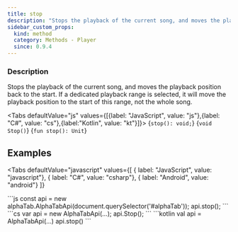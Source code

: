 ```yaml
---
title: stop
description: "Stops the playback of the current song, and moves the playback position back to the start."
sidebar_custom_props:
  kind: method
  category: Methods - Player
  since: 0.9.4
---
```



<SinceBadge since="0.9.4" />

### Description
Stops the playback of the current song, and moves the playback position back to the start. If a dedicated playback range is selected, it will move the playback position to the start of this range, not the whole song.

<Tabs defaultValue="js" values={[{label: "JavaScript", value: "js"},{label: "C#", value: "cs"},{label:"Kotlin", value: "kt"}]}>
<TabItem value="js">
<CodeBlock language="ts">{`stop(): void;`}</CodeBlock>
</TabItem>
<TabItem value="cs">
<CodeBlock language="csharp">{`void Stop()`}</CodeBlock>
</TabItem>
<TabItem value="kt">
<CodeBlock language="kotlin">{`fun stop(): Unit`}</CodeBlock>
</TabItem>
</Tabs>


## Examples

<Tabs
    defaultValue="javascript"
    values={[
      { label: "JavaScript", value: "javascript"},
      { label: "C#", value: "csharp"},
      { label: "Android", value: "android"}
    ]}
>
<TabItem value="javascript">
```js
const api = new alphaTab.AlphaTabApi(document.querySelector('#alphaTab'));
api.stop();
```
</TabItem>
<TabItem value="csharp">
```cs
var api = new AlphaTabApi<MyControl>(...);
api.Stop();
```
</TabItem>
<TabItem value="android">
```kotlin
val api = AlphaTabApi<MyControl>(...)
api.stop()
```
</TabItem>
</Tabs>
